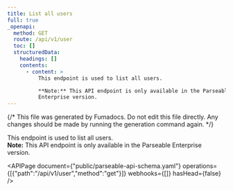```yaml
---
title: List all users
full: true
_openapi:
  method: GET
  route: /api/v1/user
  toc: []
  structuredData:
    headings: []
    contents:
      - content: >
          This endpoint is used to list all users.  

          **Note:** This API endpoint is only available in the Parseable
          Enterprise version.
---
```


{/* This file was generated by Fumadocs. Do not edit this file directly. Any changes should be made by running the generation command again. */}

This endpoint is used to list all users.  
**Note:** This API endpoint is only available in the Parseable Enterprise version.


<APIPage document={"public/parseable-api-schema.yaml"} operations={[{"path":"/api/v1/user","method":"get"}]} webhooks={[]} hasHead={false} />